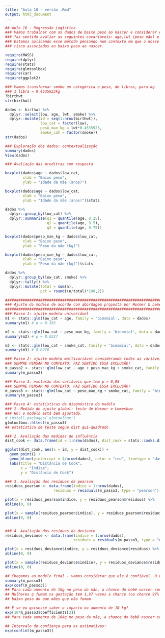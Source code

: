 ```yaml
---
title: "Aula 10 - versão .Rmd"
output: html_document
---
```




```r
## Aula 10 - Regressão Logística
### Vamos trabalhar com os dados de baixo peso ao nascer e considerar que, pelo conhecimento do contexto,
### faz sentido avaliar as seguintes covaríaveis: age,lwt (peso mãe) e smoke (indicador de fumo na gestação)
### Estamos aplicando esse método pensando num contexto em que o nosso interesse seja entender os fatores de 
### risco associados ao baixo peso ao nascer.

require(MASS)
require(dplyr)
require(stats)
require(glmtoolbox)
require(car)
require(ggplot2)

### Vamos transformar smoke em categórica e peso, de libras, para kg
### 1 libra = 0.4535923kg
?birthwt
str(birthwt)

dados <- birthwt %>% 
  dplyr::select(low, age, lwt, smoke) %>% 
  dplyr::mutate(id = seq(1:nrow(birthwt)),
                low_cat = factor(low),
                peso_mae_kg = lwt*0.4535923,
                smoke_cat = factor(smoke))
str(dados)

### Exploração dos dados: contextualização
summary(dados)
View(dados)

### Avaliação das preditras com resposta

boxplot(dados$age ~ dados$low_cat,
        xlab = "Baixo peso",
        ylab = "Idade da mãe (anos)")

boxplot(dados$age ~ dados$low_cat,
        xlab = "Baixo peso",
        ylab = "Idade da mãe (anos)")$stats

dados %>% 
  dplyr::group_by(low_cat) %>% 
  dplyr::summarise(q1 = quantile(age, 0.25),
                   q2 = quantile(age, 0.5),
                   q3 = quantile(age, 0.75))

boxplot(dados$peso_mae_kg ~ dados$low_cat,
        xlab = "Baixo peso",
        ylab = "Peso da mãe (kg)")

boxplot(dados$peso_mae_kg ~ dados$low_cat,
        xlab = "Baixo peso",
        ylab = "Peso da mãe (kg)")$stats

dados %>% 
  dplyr::group_by(low_cat, smoke) %>% 
  dplyr::tally() %>% 
  dplyr::mutate(total = sum(n),
                pct = round((n/total)*100,2))

###############################################################################
### Ajuste do modelo de acordo com abordagem proposta por Hosmer & Lemeshow ###
###############################################################################
### Passo 1: ajuste modelo univariável
m1 <- stats::glm(low_cat ~ age, family = 'binomial', data = dados)
summary(m1) # p = 0.105

m2 <- stats::glm(low_cat ~ peso_mae_kg, family = 'binomial', data = dados)
summary(m2) # p = 0.0227 

m3 <- stats::glm(low_cat ~ smoke_cat, family = 'binomial', data = dados)
summary(m3) # 0.0276 

### Passo 2: ajuste modelo multivariável considerando todas as variáveis que tiveram p < 0,25 no passo 1
### SEMPRE PENSAR NO CONTEXTO: FAZ SENTIDO ESSA EXCLUSÃO?
m_passo2 <- stats::glm(low_cat ~ age + peso_mae_kg + smoke_cat, family = 'binomial', data = dados)
summary(m_passo2)

### Passo 3: exclusão das variáveis que tem p > 0,05
### SEMPRE PENSAR NO CONTEXTO: FAZ SENTIDO ESSA EXCLUSÃO?
m_passo3 <- stats::glm(low_cat ~ peso_mae_kg + smoke_cat, family = 'binomial', data = dados)
summary(m_passo3) 

### Passo 4: estatísticas de diagnóstico do modelo
### 1. Medida de ajuste global: teste de Hosmer e Lemeshow
### H0: o modelo está bem ajustado.
# install.packages('glmtoolbox')
glmtoolbox::hltest(m_passo3) 
## estatística de teste segue dist qui-quadrado

### 2. Avaliação das medidas de influência
dist_cook <- data.frame(id = 1:nrow(dados), dist_cook = stats::cooks.distance(m_passo3))

ggplot(dist_cook, aes(x = id, y = dist_cook)) +
  geom_point() +
  geom_hline(yintercept = 4/nrow(dados), color = "red", linetype = "dashed") +
  labs(title = "Distância de Cook",
       x = "Índice",
       y = "Distância de Cook")

### 3. Avaliação dos resíduos de pearson 
residuos_pearson <- data.frame(indice = 1:nrow(dados),
                      residuos = residuals(m_passo3, type = "pearson"))

plot(x = residuos_pearson$indice, y = residuos_pearson$residuos) %>% 
abline(0, 0)

plot(x = sample(residuos_pearson$indice), y = residuos_pearson$residuos) %>% 
abline(0, 0)


### 4. Avaliação dos resíduos da deviance 
residuos_deviance <- data.frame(indice = 1:nrow(dados),
                               residuos = residuals(m_passo3, type = "deviance"))

plot(x = residuos_deviance$indice, y = residuos_deviance$residuos) %>% 
abline(0, 0)

plot(x = sample(residuos_deviance$indice), y = residuos_deviance$residuos) %>% 
abline(0, 0)

## Chegamos ao modelo final - vamos considerar que ele é confiável. O que seus coeficientes indicam?
summary(m_passo3) 
exp(coef(m_passo3))
## Para cada aumento de 1kg no peso da mãe, a chance do bebê nascer com baixo reduz em 3% 
## Mulheres q fumam na gestação tem 1,97 vezes a chance (ou chance 97% maior) de ter filho com
## baixo peso do que mães que não fumam

## E se eu quisesse saber o impacto no aumento de 10 kg?
exp(10*m_passo3$coefficients[2]) 
## Para cada aumento de 10kg no peso da mãe, a chance do bebê nascer com baixo reduz em 25%

## Intervalo de confiança para as estimativas:
exp(confint(m_passo3))

```
